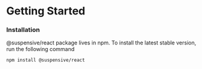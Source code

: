 
# Getting Started

<Steps>

### Installation

@suspensive/react package lives in npm. To install the latest stable version, run the following command

```shell npm2yarn
npm install @suspensive/react
```

</Steps>
